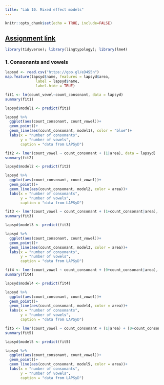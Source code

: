 ```yaml
---
title: "Lab 10. Mixed effect models"
---
```


```r
knitr::opts_chunk$set(echo = TRUE, include=FALSE)
```

## [Assignment link](https://goo.gl/forms/uY2wGxkZrAauIgzG2)

```r
library(tidyverse); library(lingtypology); library(lme4)
```

### 1. Consonants and vowels
```r
lapsyd <- read.csv("https://goo.gl/eD4S5n")
map.feature(lapsyd$name, features = lapsyd$area, 
              label = lapsyd$name,
              label.hide = TRUE)
```
```r
fit1 <- lm(count_vowel~count_consonant, data = lapsyd)
summary(fit1)

lapsyd$model1 <- predict(fit1)

lapsyd %>% 
  ggplot(aes(count_consonant, count_vowel))+
  geom_point()+
  geom_line(aes(count_consonant, model1), color = "blue")+
  labs(x = "number of consonants",
       y = "number of vowels",
       caption = "data from LAPSyD")

fit2 <- lmer(count_vowel ~ count_consonant + (1|area), data = lapsyd)
summary(fit2)

lapsyd$model2 <- predict(fit2)

lapsyd %>% 
  ggplot(aes(count_consonant, count_vowel))+
  geom_point()+
  geom_line(aes(count_consonant, model2, color = area))+
  labs(x = "number of consonants",
       y = "number of vowels",
       caption = "data from LAPSyD")

fit3 <- lmer(count_vowel ~ count_consonant + (1+count_consonant|area), data = lapsyd)
summary(fit3)

lapsyd$model3 <- predict(fit3)

lapsyd %>% 
  ggplot(aes(count_consonant, count_vowel))+
  geom_point()+
  geom_line(aes(count_consonant, model3, color = area))+
  labs(x = "number of consonants",
       y = "number of vowels",
       caption = "data from LAPSyD")

fit4 <- lmer(count_vowel ~ count_consonant + (0+count_consonant|area), data = lapsyd)
summary(fit4)

lapsyd$model4 <- predict(fit4)

lapsyd %>% 
  ggplot(aes(count_consonant, count_vowel))+
  geom_point()+
  geom_line(aes(count_consonant, model4, color = area))+
  labs(x = "number of consonants",
       y = "number of vowels",
       caption = "data from LAPSyD")

fit5 <- lmer(count_vowel ~ count_consonant + (1|area) + (0+count_consonant|area), data = lapsyd)
summary(fit5)

lapsyd$model5 <- predict(fit5)

lapsyd %>% 
  ggplot(aes(count_consonant, count_vowel))+
  geom_point()+
  geom_line(aes(count_consonant, model5, color = area))+
  labs(x = "number of consonants",
       y = "number of vowels",
       caption = "data from LAPSyD")
```

